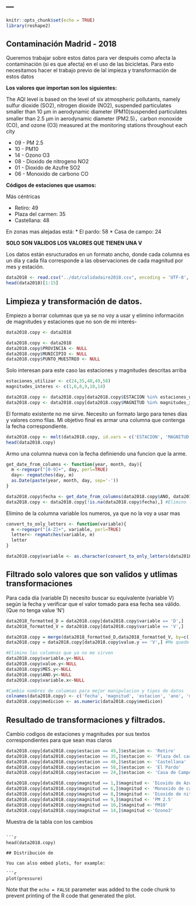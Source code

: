 ---
---

```r
knitr::opts_chunk$set(echo = TRUE)
library(reshape2)
```

## Contaminación Madrid - 2018

Queremos trabajar sobre estos datos para ver después como afecta la contaminación (si es que afecta) en el uso de las bicicletas. Para esto necesitamos hacer el trabajo previo de lal impieza y transformación de estos datos

**Los valores que importan son los siguientes:**
   
The AQI level is based on the level of six atmospheric pollutants, namely sulfur dioxide (SO2), nitrogen dioxide (NO2), suspended particulates smaller than 10 μm in aerodynamic diameter (PM10)suspended particulates smaller than 2.5 μm in aerodynamic diameter (PM2.5)，carbon monoxide (CO), and ozone (O3) measured at the monitoring stations throughout each city
 
* 09 - PM 2.5
* 10 - PM10
* 14 - Ozono O3
* 08 - Dioxido de nitrogeno NO2
* 01 - Dioxido de Azufre SO2
* 06 - Monoxido de carbono CO

**Códigos de estaciones que usamos:**
   
Más céntricas
 
* Retiro: 49
* Plaza del carmen: 35
* Castellana: 48

En zonas mas alejadas está:
* El pardo: 58
* Casa de campo: 24

**SOLO SON VALIDOS LOS VALORES QUE TIENEN UNA V**

Los datos están esructurados en un formato ancho, donde cada columna es un día y cada fila corresponde a las observaciones de cada magnitud por mes y estación.

```r
data2018 <- read.csv("../dat/calidadaire2018.csv", encoding = 'UTF-8', sep=';')
head(data2018)[1:15]
```

## Limpieza y transformación de datos.

Empiezo a borrar columnas que ya se no voy a usar y elimino información de magnitudes y estaciones que no son de mi interés-

```r
data2018.copy <- data2018
```

```r
data2018.copy <- data2018
data2018.copy$PROVINCIA <- NULL
data2018.copy$MUNICIPIO <- NULL
data2018.copy$PUNTO_MUESTREO <- NULL
```

Solo interesan para este caso las estaciones y magnitudes descritas arriba

```r

estaciones_utilizar <- c(24,35,48,49,58)
magnitudes_interes <- c(1,6,8,9,10,14)

data2018.copy <- data2018.copy[data2018.copy$ESTACION %in% estaciones_utilizar,]
data2018.copy <- data2018.copy[data2018.copy$MAGNITUD %in% magnitudes_interes,]

```

El formato existente no me sirve. Necesito un formato largo para tenes dias y valores como filas. Mi objetivo final es armar una columna que contenga la fecha correspondiente.

``` r
data2018.copy <- melt(data2018.copy, id.vars = c('ESTACION', 'MAGNITUD', 'ANO', 'MES'), na.rm = TRUE)
head(data2018.copy)

```

Armo una columna nueva con la fecha definiendo una funcion que la arme.

```r

get_date_from_columns <- function(year, month, day){
  m <-regexpr("[0-9]+", day, perl=TRUE)
  day<- regmatches(day, m)
  as.Date(paste(year, month, day, sep='-'))
}

data2018.copy$fecha <- get_date_from_columns(data2018.copy$ANO, data2018.copy$MES, data2018.copy$variable) 
data2018.copy <- data2018.copy[!is.na(data2018.copy$fecha),] #Elimino las fechas que no existen. Ejemplo 30/02, 31/06

```

Elimino de la columna variable los numeros, ya que no la voy a usar mas

```r
convert_to_only_letters <- function(variable){
  m <-regexpr("[A-Z]+", variable, perl=TRUE)
  letter<- regmatches(variable, m)
  letter
}

data2018.copy$variable <- as.character(convert_to_only_letters(data2018.copy$variable))

```

## Filtrado solo valores que son validos y utlimas transformaciones

Para cada día (variable D) necesito buscar su equivalente (variable V) según la fecha y verificar que el valor tomado para esa fecha sea válido. (Que no tenga value 'N')

``` r

data2018_formatted_D = data2018.copy[data2018.copy$variable == 'D',]
data2018_formatted_V = data2018.copy[data2018.copy$variable == 'V',]

data2018.copy = merge(data2018_formatted_D,data2018_formatted_V, by=c('fecha','MAGNITUD', 'ESTACION'))
data2018.copy = data2018.copy[data2018.copy$value.y == 'V',] #Me quedo solo con las filas que tienen valor valido

#Elimino las columnas que ya no me sirven
data2018.copy$variable.y<-NULL
data2018.copy$value.y<-NULL
data2018.copy$MES.y<-NULL
data2018.copy$ANO.y<-NULL
data2018.copy$variable.x<-NULL

#Cambio nombres de columnas para mejor manipulacion y tipos de datos
colnames(data2018.copy) <- c('fecha', 'magnitud', 'estacion', 'ano', 'mes', 'medicion')
data2018.copy$medicion <- as.numeric(data2018.copy$medicion)

```

## Resultado de transformaciones y filtrados.

Cambio codigos de estaciones y magnitudes por sus textos correspondientes para que sean mas claros

```r
data2018.copy[data2018.copy$estacion == 49,]$estacion <- 'Retiro'
data2018.copy[data2018.copy$estacion == 35,]$estacion <- 'Plaza del carmen'
data2018.copy[data2018.copy$estacion == 48,]$estacion <- 'Castellana'
data2018.copy[data2018.copy$estacion == 58,]$estacion <- 'El Pardo'
data2018.copy[data2018.copy$estacion == 24,]$estacion <- 'Casa de Campo'

data2018.copy[data2018.copy$magnitud == 1,]$magnitud <- 'Dioxido de Azufre SO2'
data2018.copy[data2018.copy$magnitud == 6,]$magnitud <- 'Monoxido de carbono CO'
data2018.copy[data2018.copy$magnitud == 8,]$magnitud <- 'Dioxido de nitrogeno NO2'
data2018.copy[data2018.copy$magnitud == 9,]$magnitud <- 'PM 2.5'
data2018.copy[data2018.copy$magnitud == 10,]$magnitud <-'PM10'
data2018.copy[data2018.copy$magnitud == 14,]$magnitud <-'Ozono3'

```

Muestra de la tabla con los cambios
```

```r
head(data2018.copy)
```

```
## Distribución de

You can also embed plots, for example:

```r
plot(pressure)
```

Note that the `echo = FALSE` parameter was added to the code chunk to prevent printing of the R code that generated the plot.
